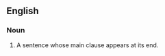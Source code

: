 ==English==

===Noun===
{{en-noun}}

# {{lb|en|rhetoric}} A sentence whose main clause appears at its end.
{{examples|sense=periodic sentences|width=75%|examples='''''Periodic sentence''''': By bringing the main point toward the end, close to following sentences that build on it, the periodic sentence can convey complex ideas.<br>'''''Non-periodic sentence''''': The non-periodic sentence, though starting strongly, can lose the reader by introducing important but subordinate points at the end.}}